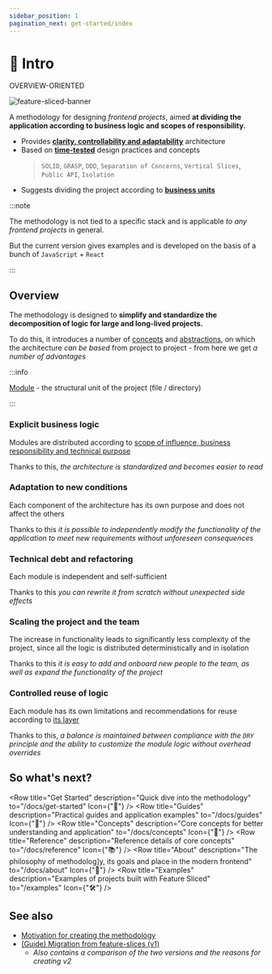 ```yaml
---
sidebar_position: 1
pagination_next: get-started/index
---
```


# 🔎 Intro

<span class="badge badge--secondary margin-bottom--md">OVERVIEW-ORIENTED</span>

![feature-sliced-banner](/img/banner.jpg)

A methodology for designing *frontend projects*, aimed **at dividing the application according to business logic and scopes of responsibility.**

- Provides [**clarity, controllability and adaptability**][refs-arch-req] architecture
- Based on [**time-tested**][refs-motivation-why] design practices and concepts
    > `SOLID`, `GRASP`, `DDD`, `Separation of Concerns`, `Vertical Slices`, `Public API`, `Isolation`
- Suggests dividing the project according to [**business units**][ext-ubiq-lang]

:::note

The methodology is not tied to a specific stack and is applicable *to any frontend projects* in general.

But the current version gives examples and is developed on the basis of a bunch of `JavaScript` + `React`

:::

## Overview

The methodology is designed to **simplify and standardize the decomposition of logic for large and long-lived projects.**

To do this, it introduces a number of [concepts][refs-concepts] and [abstractions][refs-splitting], on which the architecture *can be based* from project to project - from here we get *a number of advantages*

:::info

[Module][refs-module] - the structural unit of the project (file / directory)

:::

### Explicit business logic

Modules are distributed according to [scope of influence, business responsibility and technical purpose][refs-splitting]

Thanks to this, *the architecture is standardized and becomes easier to read*

### Adaptation to new conditions

Each component of the architecture has its own purpose and does not affect the others

Thanks to this *it is possible to independently modify the functionality of the application to meet new requirements without unforeseen consequences*

### Technical debt and refactoring

Each module is independent and self-sufficient

Thanks to this *you can rewrite it from scratch without unexpected side effects*

### Scaling the project and the team

The increase in functionality leads to significantly less complexity of the project, since all the logic is distributed deterministically and in isolation

Thanks to this *it is easy to add and onboard new people to the team, as well as expand the functionality of the project*

### Controlled reuse of logic

Each module has its own limitations and recommendations for reuse according to [its layer][refs-splitting--layers]

Thanks to this, *a balance is maintained between compliance with the `DRY` principle and the ability to customize the module logic without overhead overrides*

## So what's next?


<Row 
    title="Get Started" 
    description="Quick dive into the methodology"
    to="/docs/get-started"
    Icon={"🚀"}
/>
<Row 
    title="Guides" 
    description="Practical guides and application examples"
    to="/docs/guides"
    Icon={"🎯"}
/>
<Row 
    title="Concepts" 
    description="Core concepts for better understanding and application"
    to="/docs/concepts"
    Icon={"🧩"}
/>
<Row 
    title="Reference" 
    description="Reference details of core concepts"
    to="/docs/reference"
    Icon={"📚"}
/>
<Row 
    title="About" 
    description="The philosophy of methodolog]y, its goals and place in the modern frontend"
    to="/docs/about"
    Icon={"🍰"}
/>
<Row 
    title="Examples" 
    description="Examples of projects built with Feature Sliced"
    to="/examples"
    Icon={"🛠"}
/>

## See also

- [Motivation for creating the methodology][refs-motivation]
- [(Guide) Migration from feature-slices (v1)][refs-migration-v1]
  - *Also contains a comparison of the two versions and the reasons for creating v2*

[refs-getstarted]: /docs/get-started/overview
[refs-concepts]: /docs/concepts
[refs-guides]: /docs/guides
[refs-migration-v1]: /docs/guides/migration-from-v1
[refs-reference]: /docs/reference
[refs-module]: /docs/reference/glossary#module
[refs-about]: /docs/about

[refs-splitting]: /docs/concepts/app-splitting
[refs-splitting--layers]: /docs/concepts/app-splitting#group-layers
[refs-arch-req]: https://feature-sliced.design/docs/concepts/architecture#requirements
[refs-motivation-why]: https://feature-sliced.design/docs/get-started/motivation#why-are-there-not-enough-existing-solutions

[ext-ubiq-lang]: https://thedomaindrivendesign.io/developing-the-ubiquitous-language
[refs-motivation]: /docs/get-started/motivation


[refs-low-coupling]: /docs/guides/low-coupling
<!-- FIXME: Refer to the root later, not to the first element -->
[refs-examples]: /docs/guides/examples/viewer

